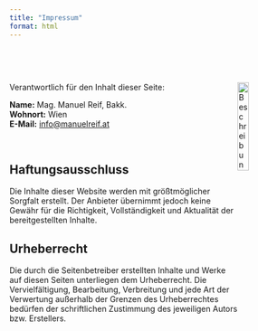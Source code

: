 ```yaml
---
title: "Impressum"
format: html
---
```


<br>

<br>

<img src="media/impr.png" alt="Beschreibung" style="float: right; width: 20%;">


Verantwortlich für den Inhalt dieser Seite:


**Name:** Mag. Manuel Reif, Bakk. <br>
**Wohnort:** Wien <br>
**E-Mail:** [info@manuelreif.at](mailto:info@manuelreif.at) <br>

<br>

## Haftungsausschluss

Die Inhalte dieser Website werden mit größtmöglicher Sorgfalt erstellt. Der Anbieter übernimmt jedoch keine Gewähr für die Richtigkeit, Vollständigkeit und Aktualität der bereitgestellten Inhalte.

## Urheberrecht

Die durch die Seitenbetreiber erstellten Inhalte und Werke auf diesen Seiten unterliegen dem Urheberrecht. Die Vervielfältigung, Bearbeitung, Verbreitung und jede Art der Verwertung außerhalb der Grenzen des Urheberrechtes bedürfen der schriftlichen Zustimmung des jeweiligen Autors bzw. Erstellers.


